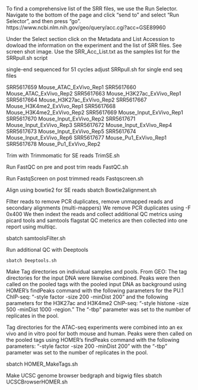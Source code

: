 To find a comprehensive list of the SRR files, we use the Run Selector.
Navigate to the bottom of the page and click “send to” and select “Run Selector”, and then press “go”.
https://www.ncbi.nlm.nih.gov/geo/query/acc.cgi?acc=GSE89960

Under the Select section click on the Metadata and List Accession to dowload the information on the experiment and the list of SRR files.
See screen shot image.
Use the SRR_Acc_List.txt as the samples list for the SRRpull.sh script

 single-end sequenced for 51 cycles 
 adjust SRRpull.sh for single end seq files

SRR5617659	Mouse_ATAC_ExVivo_Rep1
SRR5617660	Mouse_ATAC_ExVivo_Rep2
SRR5617663	Mouse_H3K27ac_ExVivo_Rep1
SRR5617664	Mouse_H3K27ac_ExVivo_Rep2
SRR5617667	Mouse_H3K4me2_ExVivo_Rep1
SRR5617668	Mouse_H3K4me2_ExVivo_Rep2
SRR5617669	Mouse_Input_ExVivo_Rep1
SRR5617670	Mouse_Input_ExVivo_Rep2
SRR5617671	Mouse_Input_ExVivo_Rep3
SRR5617672	Mouse_Input_ExVivo_Rep4
SRR5617673	Mouse_Input_ExVivo_Rep5
SRR5617674	Mouse_Input_ExVivo_Rep6
SRR5617677	Mouse_Pu1_ExVivo_Rep1
SRR5617678	Mouse_Pu1_ExVivo_Rep2


Trim with Trimmomatic for SE reads
    TrimSE.sh
    
Run FastQC on pre and post trim reads
    FastQC.sh
    
Run FastqScreen on post trimmed reads
    Fastqscreen.sh
    
Align using bowtie2 for SE reads
    sbatch Bowtie2alignment.sh
    
FIlter reads to remove PCR duplicates, remove unmapped reads and secondary alignments (multi-mappers)
We remove PCR duplicates using -F 0x400 
We then indext the reads and collect additional QC metrics using picard tools and samtools flagstat
QC meterics are then collected into one report using multiqc.

  sbatch samtoolsFilter.sh
  
  Run additional QC with Deeptools
  
    sbatch Deeptools.sh
    
 Make Tag directories on individual samples and pools. 
 From GEO: The tag directories for the input DNA were likewise combined. Peaks were then called on the pooled tags with the pooled input DNA as background using HOMER’s findPeaks command with the following parameters for the PU.1 ChIP-seq: “-style factor -size 200 -minDist 200” and the following parameters for the H3K27ac and H3K4me2 ChIP-seq: “-style histone -size 500 -minDist 1000 -region.” The “-tbp” parameter was set to the number of replicates in the pool.
 
 Tag directories for the ATAC-seq experiments were combined into an ex vivo and in vitro pool for both mouse and human. Peaks were then called on the pooled tags using HOMER’s findPeaks command with the following parameters: “-style factor -size 200 -minDist 200” with the “-tbp” parameter was set to the number of replicates in the pool.
 
 sbatch HOMER_MakeTags.sh

Make UCSC genome browser bedgraph and bigwig files
  sbatch UCSCBrowserHOMER.sh 
